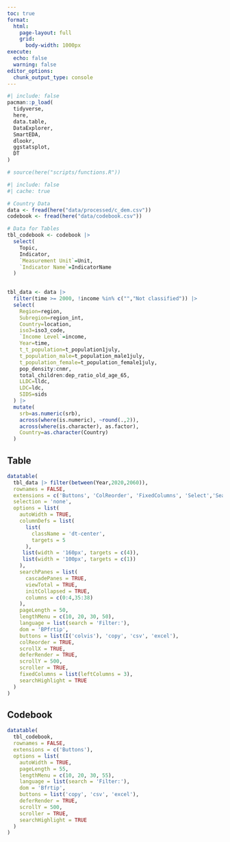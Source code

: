 ```yaml
---
toc: true
format:
  html:
    page-layout: full
    grid: 
      body-width: 1000px
execute:
  echo: false
  warning: false
editor_options: 
  chunk_output_type: console
---
```


```r
#| include: false
pacman::p_load(
  tidyverse,
  here,
  data.table,
  DataExplorer,
  SmartEDA,
  dlookr,
  ggstatsplot,
  DT
)

# source(here("scripts/functions.R"))
```

```r
#| include: false
#| cache: true

# Country Data
data <- fread(here("data/processed/c_dem.csv")) 
codebook <- fread(here("data/codebook.csv")) 

# Data for Tables
tbl_codebook <- codebook |> 
  select(
    Topic,
    Indicator,
    `Measurement Unit`=Unit,
    `Indicator Name`=IndicatorName
  )
  

tbl_data <- data |> 
  filter(time >= 2000, !income %in% c("","Not classified")) |> 
  select(
    Region=region,
    Subregion=region_int,
    Country=location,
    iso3=iso3_code, 
    `Income Level`=income,
    Year=time,
    t_t_population=t_population1july,       
    t_population_male=t_population_male1july,
    t_population_female=t_population_female1july,
    pop_density:cnmr,
    total_children:dep_ratio_old_age_65,
    LLDC=lldc,
    LDC=ldc,
    SIDS=sids
  ) |> 
  mutate(
    srb=as.numeric(srb),
    across(where(is.numeric), ~round(.,2)),
    across(where(is.character), as.factor),
    Country=as.character(Country)
  )
```

::: {.panel-tabset}
## Table
```r
datatable(
  tbl_data |> filter(between(Year,2020,2060)),
  rownames = FALSE,
  extensions = c('Buttons', 'ColReorder', 'FixedColumns', 'Select','SearchPanes'), 
  selection = 'none',
  options = list(
    autoWidth = TRUE,
    columnDefs = list(
      list(
        className = 'dt-center', 
        targets = 5
      ),
     list(width = '160px', targets = c(4)),
     list(width = '100px', targets = c(1))
    ),
    searchPanes = list(
      cascadePanes = TRUE,
      viewTotal = TRUE,
      initCollapsed = TRUE,
      columns = c(0:4,35:38)
    ),
    pageLength = 50,
    lengthMenu = c(10, 20, 30, 50),
    language = list(search = 'Filter:'),
    dom = 'BPfrtip',
    buttons = list(I('colvis'), 'copy', 'csv', 'excel'),
    colReorder = TRUE,
    scrollX = TRUE,
    deferRender = TRUE,
    scrollY = 500,
    scroller = TRUE,
    fixedColumns = list(leftColumns = 3),
    searchHighlight = TRUE
  )
)
```

## Codebook
```r
datatable(
  tbl_codebook,
  rownames = FALSE,
  extensions = c('Buttons'), 
  options = list(
    autoWidth = TRUE,
    pageLength = 55,
    lengthMenu = c(10, 20, 30, 55),
    language = list(search = 'Filter:'),
    dom = 'Bfrtip',
    buttons = list('copy', 'csv', 'excel'),
    deferRender = TRUE,
    scrollY = 500,
    scroller = TRUE,
    searchHighlight = TRUE
  )
)
```

:::


















